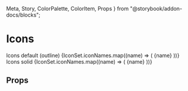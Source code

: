   Meta,
  Story,
  ColorPalette,
  ColorItem,
  Props
} from "@storybook/addon-docs/blocks";


<Meta title="Icons" />

# Icons

<Preview>
  <Story
    name="Icons"
    parameters={{
      design: {
        type: "figma",
        url:
          "https://www.figma.com/file/KVbqwH1I4lStgUwTK4Wr8z/App-Design-System?node-id=1304%3A6046",
      },
    }}
  >
  <View style={{flexDirection: "column", flexWrap: "wrap", overflow: "hidden", paddingHorizontal: Spacing.sp1, paddingTop: Spacing.sp1}} >
      <Text type="h2">Icons default (outline)</Text>
      <View style={{alignItems: "flex-start", display: "flex", flexDirection: "row", flexWrap: "wrap", maxWidth: 1400}}>
        {IconSet.iconNames.map((name) => (
          <View
            style={{borderWidth: 1, borderColor: "black", borderStyle: "solid", display: "flex", margin: Spacing.sp1, flexDirection: "column", padding: Spacing.sp1}}
            key={`${name}-wrapper`}
          >
            <Text type="h4">{name}</Text>
            <Icon
              name={name}
              key={`${name}-${IconSet.iconSizes.small}`}
              size={IconSet.iconSizes.small}
              color="black"
            />
            <Icon
              name={name}
              key={`${name}-${IconSet.iconSizes.medium}`}
              size={IconSet.iconSizes.medium}
              color="black"
            />
            <Icon
              name={name}
              key={`${name}-${IconSet.iconSizes.large}`}
              size={IconSet.iconSizes.large}
              color="black"
            />
            <Icon
              name={name}
              key={`${name}-${IconSet.iconSizes["x-large"]}`}
              size={IconSet.iconSizes["x-large"]}
              color="black"
            />
          </View>
        ))}
      </View>
      <Text type="h2">Icons solid</Text>
      <View style={{alignItems: "flex-start", display: "flex", flexDirection: "row", flexWrap: "wrap", maxWidth: 1400}}>
        {IconSet.iconNames.map((name) => (
          <View
            style={{borderWidth: 1, borderColor: "black", borderStyle: "solid", display: "flex", margin: Spacing.sp1, flexDirection: "column", padding: Spacing.sp1}}
            key={`${name}-wrapper`}
          >
            <Text type="h4">{name}</Text>
            <Icon
              name={name}
              key={`${name}-${IconSet.iconSizes.small}`}
              size={IconSet.iconSizes.small}
              color="black"
              solid={true}
            />
            <Icon
              name={name}
              key={`${name}-${IconSet.iconSizes.medium}`}
              size={IconSet.iconSizes.medium}
              color="black"
              solid={true}
            />
            <Icon
              name={name}
              key={`${name}-${IconSet.iconSizes.large}`}
              size={IconSet.iconSizes.large}
              color="black"
              solid={true}
            />
            <Icon
              name={name}
              key={`${name}-${IconSet.iconSizes["x-large"]}`}
              size={IconSet.iconSizes["x-large"]}
              color="black"
              solid={true}
            />
          </View>
        ))}
      </View>
    </View>
  </Story>
</Preview>

## Props

<Props of={Icon} />